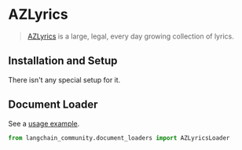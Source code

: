 # AZLyrics

> [AZLyrics](https://www.azlyrics.com/) is a large, legal, every day growing collection of lyrics.

## Installation and Setup

There isn't any special setup for it.

## Document Loader

See a [usage example](/docs/integrations/document_loaders/azlyrics).

```python
from langchain_community.document_loaders import AZLyricsLoader
```

